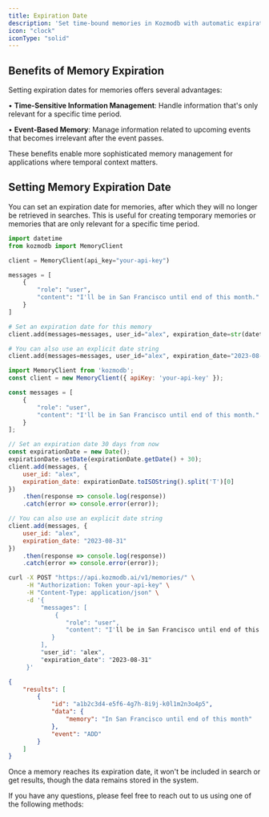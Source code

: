 ```yaml
---
title: Expiration Date
description: 'Set time-bound memories in Kozmodb with automatic expiration dates to manage temporal information effectively.'
icon: "clock"
iconType: "solid"
---
```


<Snippet file="paper-release.mdx" />

## Benefits of Memory Expiration

Setting expiration dates for memories offers several advantages:

• **Time-Sensitive Information Management**: Handle information that's only relevant for a specific time period.

• **Event-Based Memory**: Manage information related to upcoming events that becomes irrelevant after the event passes.

These benefits enable more sophisticated memory management for applications where temporal context matters.

## Setting Memory Expiration Date

You can set an expiration date for memories, after which they will no longer be retrieved in searches. This is useful for creating temporary memories or memories that are only relevant for a specific time period.

<CodeGroup>

```python Python
import datetime
from kozmodb import MemoryClient

client = MemoryClient(api_key="your-api-key")

messages = [
    {
        "role": "user", 
        "content": "I'll be in San Francisco until end of this month."
    }
]

# Set an expiration date for this memory
client.add(messages=messages, user_id="alex", expiration_date=str(datetime.datetime.now().date() + datetime.timedelta(days=30)))

# You can also use an explicit date string
client.add(messages=messages, user_id="alex", expiration_date="2023-08-31")
```

```javascript JavaScript
import MemoryClient from 'kozmodb';
const client = new MemoryClient({ apiKey: 'your-api-key' });

const messages = [
    {
        "role": "user", 
        "content": "I'll be in San Francisco until end of this month."
    }
];

// Set an expiration date 30 days from now
const expirationDate = new Date();
expirationDate.setDate(expirationDate.getDate() + 30);
client.add(messages, { 
    user_id: "alex", 
    expiration_date: expirationDate.toISOString().split('T')[0] 
})
    .then(response => console.log(response))
    .catch(error => console.error(error));

// You can also use an explicit date string
client.add(messages, { 
    user_id: "alex", 
    expiration_date: "2023-08-31" 
})
    .then(response => console.log(response))
    .catch(error => console.error(error));
```

```bash cURL
curl -X POST "https://api.kozmodb.ai/v1/memories/" \
     -H "Authorization: Token your-api-key" \
     -H "Content-Type: application/json" \
     -d '{
         "messages": [
             {
                "role": "user", 
                "content": "I'll be in San Francisco until end of this month."
            }
         ],
         "user_id": "alex",
         "expiration_date": "2023-08-31"
     }'
```

```json Output
{
    "results": [
        {
            "id": "a1b2c3d4-e5f6-4g7h-8i9j-k0l1m2n3o4p5",
            "data": {
                "memory": "In San Francisco until end of this month"
            },
            "event": "ADD"
        }
    ]
}
```

</CodeGroup>

<Note>
Once a memory reaches its expiration date, it won't be included in search or get results, though the data remains stored in the system.
</Note>

If you have any questions, please feel free to reach out to us using one of the following methods:

<Snippet file="get-help.mdx" />
